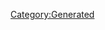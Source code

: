 {{Texts/Music
 |ID=46
 |MusicName=SEVENTH MOON
 |OfficialName=SEVENTH MOON
 |VocalName=Fire Bomber
 |VocalNameLF=Fire Bomber
 |Description=作品：マクロス7<br/><br/>歌手：Fire Bomber<br/><br/>作詞：K.INOJO<br/>作曲：河内淳貴
 |BuyURL=https://recochoku.jp/song/S22001142/
 |StoryDesc=
 |StoryTitle=
 |BannerId=2
 |AnmStoreURL=https://anime.dmkt-sp.jp/animestore/ci_pc?workId=20597
}}
[[Category:Generated]]
